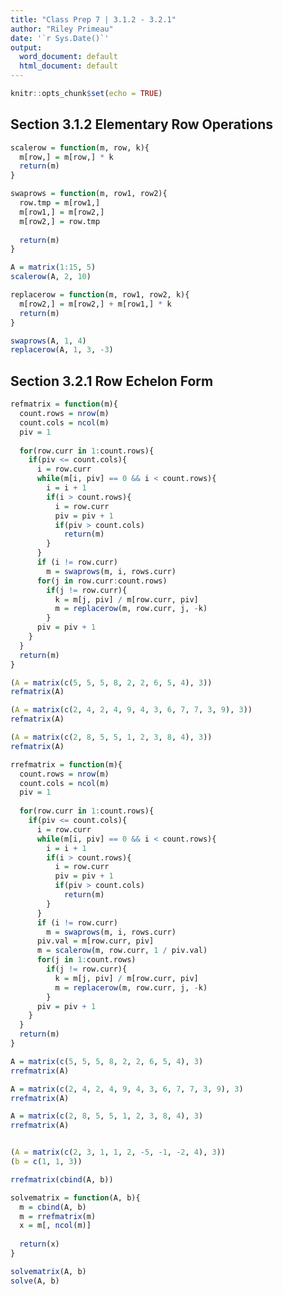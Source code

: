 ```yaml
---
title: "Class Prep 7 | 3.1.2 - 3.2.1"
author: "Riley Primeau"
date: '`r Sys.Date()`'
output:
  word_document: default
  html_document: default
---
```


```r
knitr::opts_chunk$set(echo = TRUE)
```

## Section 3.1.2 Elementary Row Operations

```r
scalerow = function(m, row, k){
  m[row,] = m[row,] * k
  return(m)
}

swaprows = function(m, row1, row2){
  row.tmp = m[row1,]
  m[row1,] = m[row2,]
  m[row2,] = row.tmp
  
  return(m)
}
```

```r
A = matrix(1:15, 5)
scalerow(A, 2, 10)
```

```r
replacerow = function(m, row1, row2, k){
  m[row2,] = m[row2,] + m[row1,] * k
  return(m)
}
```

```r
swaprows(A, 1, 4)
replacerow(A, 1, 3, -3)
```


## Section 3.2.1 Row Echelon Form

```r
refmatrix = function(m){
  count.rows = nrow(m)
  count.cols = ncol(m)
  piv = 1
  
  for(row.curr in 1:count.rows){
    if(piv <= count.cols){
      i = row.curr
      while(m[i, piv] == 0 && i < count.rows){
        i = i + 1
        if(i > count.rows){
          i = row.curr
          piv = piv + 1
          if(piv > count.cols)
            return(m)
        }
      }
      if (i != row.curr)
        m = swaprows(m, i, rows.curr)
      for(j in row.curr:count.rows)
        if(j != row.curr){
          k = m[j, piv] / m[row.curr, piv]
          m = replacerow(m, row.curr, j, -k)
        }
      piv = piv + 1
    }
  }
  return(m)
}
```

```r
(A = matrix(c(5, 5, 5, 8, 2, 2, 6, 5, 4), 3))
refmatrix(A)

(A = matrix(c(2, 4, 2, 4, 9, 4, 3, 6, 7, 7, 3, 9), 3))
refmatrix(A)

(A = matrix(c(2, 8, 5, 5, 1, 2, 3, 8, 4), 3))
refmatrix(A)
```

```r
rrefmatrix = function(m){
  count.rows = nrow(m)
  count.cols = ncol(m)
  piv = 1
  
  for(row.curr in 1:count.rows){
    if(piv <= count.cols){
      i = row.curr
      while(m[i, piv] == 0 && i < count.rows){
        i = i + 1
        if(i > count.rows){
          i = row.curr
          piv = piv + 1
          if(piv > count.cols)
            return(m)
        }
      }
      if (i != row.curr)
        m = swaprows(m, i, rows.curr)
      piv.val = m[row.curr, piv]
      m = scalerow(m, row.curr, 1 / piv.val)
      for(j in 1:count.rows)
        if(j != row.curr){
          k = m[j, piv] / m[row.curr, piv]
          m = replacerow(m, row.curr, j, -k)
        }
      piv = piv + 1
    }
  }
  return(m)
}
```

```r
A = matrix(c(5, 5, 5, 8, 2, 2, 6, 5, 4), 3)
rrefmatrix(A)

A = matrix(c(2, 4, 2, 4, 9, 4, 3, 6, 7, 7, 3, 9), 3)
rrefmatrix(A)

A = matrix(c(2, 8, 5, 5, 1, 2, 3, 8, 4), 3)
rrefmatrix(A)


(A = matrix(c(2, 3, 1, 1, 2, -5, -1, -2, 4), 3))
(b = c(1, 1, 3))

rrefmatrix(cbind(A, b))
```

```r
solvematrix = function(A, b){
  m = cbind(A, b)
  m = rrefmatrix(m)
  x = m[, ncol(m)]
  
  return(x)
}

solvematrix(A, b)
solve(A, b)
```


